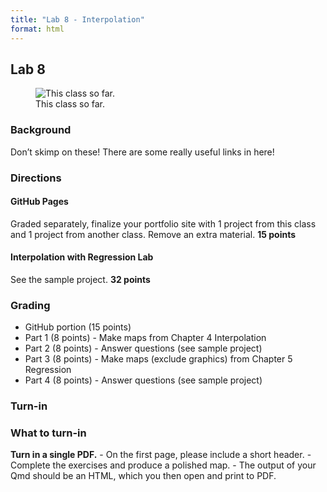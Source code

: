 ```yaml
---
title: "Lab 8 - Interpolation"
format: html
---
```


## Lab 8

![This class so far.](https://media.giphy.com/media/l3nWlEkpv5cIqe0QU/giphy.gif)

### Background

Don't skimp on these! There are some really useful links in here!

### Directions

#### GitHub Pages

Graded separately, finalize your portfolio site with 1 project from this class and 1 project from another class. Remove an extra material. **15 points**

#### Interpolation with Regression Lab

See the sample project. **32 points**

### Grading

 - GitHub portion (15 points)
 - Part 1 (8 points) - Make maps from Chapter 4 Interpolation
 - Part 2 (8 points) - Answer questions (see sample project)
 - Part 3 (8 points) - Make maps (exclude graphics) from Chapter 5 Regression
 - Part 4 (8 points) - Answer questions (see sample project)

### Turn-in

::: {.alert .alert-info}
### What to turn-in

**Turn in a single PDF.** - On the first page, please include a short header. - Complete the exercises and produce a polished map. - The output of your Qmd should be an HTML, which you then open and print to PDF.
:::
